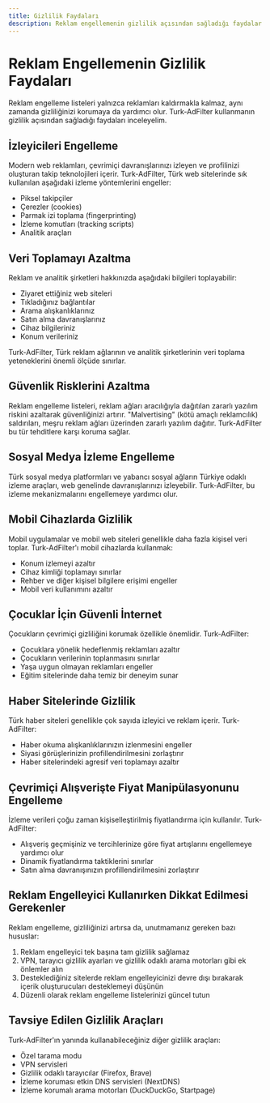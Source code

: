 ```yaml
---
title: Gizlilik Faydaları
description: Reklam engellemenin gizlilik açısından sağladığı faydalar
---
```


# Reklam Engellemenin Gizlilik Faydaları

Reklam engelleme listeleri yalnızca reklamları kaldırmakla kalmaz, aynı zamanda gizliliğinizi korumaya da yardımcı olur. Turk-AdFilter kullanmanın gizlilik açısından sağladığı faydaları inceleyelim.

## İzleyicileri Engelleme

Modern web reklamları, çevrimiçi davranışlarınızı izleyen ve profilinizi oluşturan takip teknolojileri içerir. Turk-AdFilter, Türk web sitelerinde sık kullanılan aşağıdaki izleme yöntemlerini engeller:

- Piksel takipçiler
- Çerezler (cookies)
- Parmak izi toplama (fingerprinting)
- İzleme komutları (tracking scripts)
- Analitik araçları

## Veri Toplamayı Azaltma

Reklam ve analitik şirketleri hakkınızda aşağıdaki bilgileri toplayabilir:

- Ziyaret ettiğiniz web siteleri
- Tıkladığınız bağlantılar
- Arama alışkanlıklarınız
- Satın alma davranışlarınız
- Cihaz bilgileriniz
- Konum verileriniz

Turk-AdFilter, Türk reklam ağlarının ve analitik şirketlerinin veri toplama yeteneklerini önemli ölçüde sınırlar.

## Güvenlik Risklerini Azaltma

Reklam engelleme listeleri, reklam ağları aracılığıyla dağıtılan zararlı yazılım riskini azaltarak güvenliğinizi artırır. "Malvertising" (kötü amaçlı reklamcılık) saldırıları, meşru reklam ağları üzerinden zararlı yazılım dağıtır. Turk-AdFilter bu tür tehditlere karşı koruma sağlar.

## Sosyal Medya İzleme Engelleme

Türk sosyal medya platformları ve yabancı sosyal ağların Türkiye odaklı izleme araçları, web genelinde davranışlarınızı izleyebilir. Turk-AdFilter, bu izleme mekanizmalarını engellemeye yardımcı olur.

## Mobil Cihazlarda Gizlilik

Mobil uygulamalar ve mobil web siteleri genellikle daha fazla kişisel veri toplar. Turk-AdFilter'ı mobil cihazlarda kullanmak:

- Konum izlemeyi azaltır
- Cihaz kimliği toplamayı sınırlar
- Rehber ve diğer kişisel bilgilere erişimi engeller
- Mobil veri kullanımını azaltır

## Çocuklar İçin Güvenli İnternet

Çocukların çevrimiçi gizliliğini korumak özellikle önemlidir. Turk-AdFilter:

- Çocuklara yönelik hedeflenmiş reklamları azaltır
- Çocukların verilerinin toplanmasını sınırlar
- Yaşa uygun olmayan reklamları engeller
- Eğitim sitelerinde daha temiz bir deneyim sunar

## Haber Sitelerinde Gizlilik

Türk haber siteleri genellikle çok sayıda izleyici ve reklam içerir. Turk-AdFilter:

- Haber okuma alışkanlıklarınızın izlenmesini engeller
- Siyasi görüşlerinizin profillendirilmesini zorlaştırır
- Haber sitelerindeki agresif veri toplamayı azaltır

## Çevrimiçi Alışverişte Fiyat Manipülasyonunu Engelleme

İzleme verileri çoğu zaman kişiselleştirilmiş fiyatlandırma için kullanılır. Turk-AdFilter:

- Alışveriş geçmişiniz ve tercihlerinize göre fiyat artışlarını engellemeye yardımcı olur
- Dinamik fiyatlandırma taktiklerini sınırlar
- Satın alma davranışınızın profillendirilmesini zorlaştırır

## Reklam Engelleyici Kullanırken Dikkat Edilmesi Gerekenler

Reklam engelleme, gizliliğinizi artırsa da, unutmamanız gereken bazı hususlar:

1. Reklam engelleyici tek başına tam gizlilik sağlamaz
2. VPN, tarayıcı gizlilik ayarları ve gizlilik odaklı arama motorları gibi ek önlemler alın
3. Desteklediğiniz sitelerde reklam engelleyicinizi devre dışı bırakarak içerik oluşturucuları desteklemeyi düşünün
4. Düzenli olarak reklam engelleme listelerinizi güncel tutun

## Tavsiye Edilen Gizlilik Araçları

Turk-AdFilter'ın yanında kullanabileceğiniz diğer gizlilik araçları:

- Özel tarama modu
- VPN servisleri
- Gizlilik odaklı tarayıcılar (Firefox, Brave)
- İzleme koruması etkin DNS servisleri (NextDNS)
- İzleme korumalı arama motorları (DuckDuckGo, Startpage) 